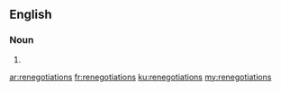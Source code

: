 ==English==

===Noun===
{{head|en}}

# {{plural of|renegotiation}}

[[ar:renegotiations]]
[[fr:renegotiations]]
[[ku:renegotiations]]
[[my:renegotiations]]